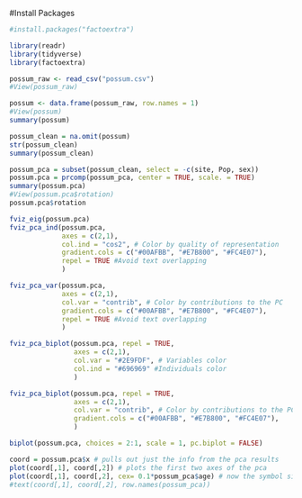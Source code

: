 
#Install Packages
```r
#install.packages("factoextra")
```



```r
library(readr)
library(tidyverse)
library(factoextra)
```


```r
possum_raw <- read_csv("possum.csv")
#View(possum_raw)
```


```r

possum <- data.frame(possum_raw, row.names = 1)
#View(possum)
summary(possum)
```


```r
possum_clean = na.omit(possum)
str(possum_clean)
summary(possum_clean)

```




```r
possum_pca = subset(possum_clean, select = -c(site, Pop, sex))
possum.pca = prcomp(possum_pca, center = TRUE, scale. = TRUE)
summary(possum.pca)
#View(possum.pca$rotation)
possum.pca$rotation

```


```r

fviz_eig(possum.pca)
fviz_pca_ind(possum.pca,
             axes = c(2,1),
             col.ind = "cos2", # Color by quality of representation
             gradient.cols = c("#00AFBB", "#E7B800", "#FC4E07"),
             repel = TRUE #Avoid text overlapping
             )

```


```r
fviz_pca_var(possum.pca,
             axes = c(2,1),
             col.var = "contrib", # Color by contributions to the PC
             gradient.cols = c("#00AFBB", "#E7B800", "#FC4E07"),
             repel = TRUE #Avoid text overlapping
             )
```


```r
fviz_pca_biplot(possum.pca, repel = TRUE,
                axes = c(2,1),
                col.var = "#2E9FDF", # Variables color
                col.ind = "#696969" #Individuals color
                )

fviz_pca_biplot(possum.pca, repel = TRUE,
                axes = c(2,1),
                col.var = "contrib", # Color by contributions to the PC
                gradient.cols = c("#00AFBB", "#E7B800", "#FC4E07"),
                )
```


```r
biplot(possum.pca, choices = 2:1, scale = 1, pc.biplot = FALSE)
```


```r
coord = possum.pca$x # pulls out just the info from the pca results
plot(coord[,1], coord[,2]) # plots the first two axes of the pca
plot(coord[,1], coord[,2], cex= 0.1*possum_pca$age) # now the symbol size tells you mpg
#text(coord[,1], coord[,2], row.names(possum_pca))
```


































































